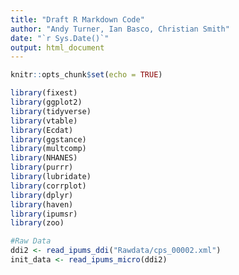 ```yaml
---
title: "Draft R Markdown Code"
author: "Andy Turner, Ian Basco, Christian Smith"
date: "`r Sys.Date()`"
output: html_document
---
```


```r
knitr::opts_chunk$set(echo = TRUE)
```

```r
library(fixest)
library(ggplot2)
library(tidyverse)
library(vtable)
library(Ecdat)
library(ggstance)
library(multcomp)
library(NHANES)
library(purrr)
library(lubridate)
library(corrplot)
library(dplyr)
library(haven)
library(ipumsr)
library(zoo)
```


```r
#Raw Data 
ddi2 <- read_ipums_ddi("Rawdata/cps_00002.xml")
init_data <- read_ipums_micro(ddi2) 
```




